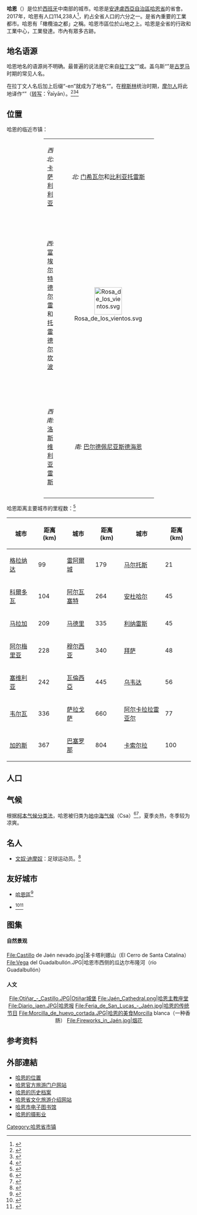{{expand|time=2018-02-19T00:53:00+00:00}}
{{noteta
|G1=地名
|1=zh-hans:曼努埃尔·德尔莫拉尔;zh-hk:文奴·迪摩奴;zh-tw:曼努埃爾·德爾莫拉爾;
}}
{{Infobox settlement
| name                    = 哈恩
| settlement_type         = [[市镇_(西班牙)|市镇]]和[[城市|城市]]
| official_name           = Jaén
| native_name             = <!-- if different from name -->
| image_skyline           = Jaén desde el camino de Pedro Codes.jpg
| image_caption           = 
| image_flag              = Bandera Jaén.svg
| image_shield            = Escudo de la ciudad de Jaén.svg
| image_map               = Jaén - Location.png
| map_caption             = 在哈恩省的位置
| mapsize                 = 180px
| pushpin_map             = Spain
| pushpin_label_position  =
| pushpin_map_caption     = 哈恩在西班牙的位置
| pushpin_map1            =
| subdivision_type        = 國家
| subdivision_name        = {{flag|Spain}}
| subdivision_type1       = [[西班牙行政區劃|自治區]]
| subdivision_name1       = {{flag|Andalusia}}
| subdivision_type2       = [[西班牙省份|省份]]
| subdivision_name2       = [[哈恩省|哈恩省]]
| subdivision_type3       = [[县_(西班牙)|县]]
| subdivision_name3       = 哈恩都市区
| subdivision_type4       = {{tsl|en|Judicial district|司法辖区}}
| subdivision_name4       = 哈恩
| coordinates             = {{coord|37|46|0|N|3|46|16|W|region:ES_type:city|display=inline,title}}
| elevation_m             = 570
| elevation_min_m         = 271
| elevation_max_m         = 1834
| elevation_footnotes     = <ref>{{cite web |author1=[[Agencia_Estatal_de_Meteorología|Agencia Estatal de Meteorología]] |title=«Jaén» |url=http://web.archive.org/web/20131031113048/http://centrodedescargas.cnig.es/CentroDescargas/equipamiento/BD_Municipios-Entidades.zip |accessdate=2013-10-31 |archive-date=2013-10-31 |archive-url=https://web.archive.org/web/20131031113048/http://centrodedescargas.cnig.es/CentroDescargas/equipamiento/BD_Municipios-Entidades.zip |dead-url=no }}</ref>
| area_footnotes          =
| area_total_km2          = 424.30
| population_footnotes    = <ref name=gjs/>
| population_total        = 114,238
| population_as_of        = 2017
| population_demonym      = Jiennense/jienense
| population_note         =
| population_density_km2  = auto
| blank_name_sec1         = [[西班牙语言|语言]]
| blank_info_sec1         = [[西班牙语|西班牙语]]
| timezone                = [[Central_European_Time|CET]]
| utc_offset              = +1
| timezone_DST            = [[Central_European_Summer_Time|CEST]]
| utc_offset_DST          = +2
| postal_code_type        = [[邮政编码|邮政编码]]
| postal_code             = 23001 - 23009
| area_code_type          = 
| area_code               =
| website                 = {{official|http://www.aytojaen.es/}}
| footnotes               =
}}

'''哈恩'''（{{lang-es|'''Jaén'''}}）是位於[[西班牙|西班牙]]中南部的城市。哈恩是[[安達盧西亞自治區|安達盧西亞自治區]][[哈恩省|哈恩省]]的省會。2017年，哈恩有人口114,238人<ref name=gjs>{{Cite web |url=http://www.ine.es/jaxiT3/Tabla.htm?t=2919&L=1 |title=Variation of population by provincial capitals. |accessdate=2018-09-10 |archive-date=2018-09-09 |archive-url=https://web.archive.org/web/20180909185100/http://www.ine.es/jaxiT3/Tabla.htm?t=2919&L=1 |dead-url=no }}</ref>，約占全省人口的六分之一。是省內重要的工業都市。哈恩有「橄欖油之都」之稱。哈恩市區位於山地之上。哈恩是全省的行政和工業中心，工業發達。市內有眾多古跡。

==地名语源==
哈恩地名的语源尚不明确。最普遍的说法是它来自[[拉丁文|拉丁文]]“{{lang|la|Gaiena}}”或{{lang-la|Gaius}}。盖乌斯“{{lang|la|Gaius}}”是[[古罗马|古罗马]]时期的常见人名。

在拉丁文人名后加上后缀“-en”就成为了地名“{{lang|la|Gaien}}”。在[[穆斯林|穆斯林]]统治时期，[[摩尔人|摩尔人]]将此地译作“{{lang|ar|جيان}}”（[[转写|转写]]：Ŷaīyān）。<ref>{{Cite web|url= http://fhyc.unileon.es/SEL/actas/Jacinto.pdf|author= Jacinto García, Eduardo José|editor= Universidad de Jaén|title= La toponimia de Jaén en las fuentes árabes medievales: Aproximación lingüística|accessdate= 2010-08-18|archive-date= 2018-04-17|archive-url= https://web.archive.org/web/20180417040534/http://fhyc.unileon.es/SEL/actas/Jacinto.pdf|dead-url= no}}</ref><ref>{{Cite web|url=http://books.google.es/books?id=PPFpEh5qJcEC&printsec=frontcover&dq=%C3%81lvaro+Galm%C3%A9s+de+Fuentes&hl=es&ei=ABNHTYDfE8i08QPBx-iuCQ&sa=X&oi=book_result&ct=result&resnum=3&ved=0CDQQ6AEwAg#v=onepage&q=Ja%C3%A9n&f=false|author=Galmés de la Fuente, Álvaro|title=Los topónimos: sus blasones y trofeos (la toponimia mítica)|editor=Real Academia de Historia|place=Madrid|page=62|date=2000|accessdate=2011-01-31|archive-date=2011-12-08|archive-url=https://web.archive.org/web/20111208205051/http://books.google.es/books?id=PPFpEh5qJcEC&printsec=frontcover&dq=%C3%81lvaro+Galm%C3%A9s+de+Fuentes&hl=es&ei=ABNHTYDfE8i08QPBx-iuCQ&sa=X&oi=book_result&ct=result&resnum=3&ved=0CDQQ6AEwAg#v=onepage&q=Ja%C3%A9n&f=false|dead-url=no}}</ref><ref>{{Cite book|author= Menéndez Pidal, Ramón|title=Toponimia prerrománica hispana|publisher=Gredos|place=[[Madrid|Madrid]]|year=1968|pages=105-158|editor=Biblioteca Románica Hispánica|id= {{OCLC|335755}}}}</ref>

==位置==
哈恩的临近市镇：
<center>
{| class="wikitable" width ="60%" border = 2 align="center"
|-----
| width ="35%" align="center" | ''西北'': [[卡萨利利亚|卡萨利利亚]]
| width ="30%" align="center" | ''北:'' [[门希瓦尔|门希瓦尔]]和[[比利亚托雷斯|比利亚托雷斯]]
| width ="35%" align="center" | ''东北:'' [[贝希哈尔|贝希哈尔]]
|-----
| width ="10%" align="center" | ''西:'' [[富埃尔特德尔雷|富埃尔特德尔雷]]和[[托雷德尔坎波|托雷德尔坎波]]
| width ="35%" align="center" | [[File:Rosa_de_los_vientos.svg|75px]]
| width ="30%" align="center" | ''东:'' [[曼查雷亚尔|曼查雷亚尔]], [[拉瓜尔迪亚德海恩|拉瓜尔迪亚德海恩]], [[佩加拉哈尔|佩加拉哈尔]]
|-----
| width ="35%" align="center" | ''西南:'' [[洛斯维利亚雷斯|洛斯维利亚雷斯]]
| width ="30%" align="center" | ''南:'' [[巴尔德佩尼亚斯德海恩|巴尔德佩尼亚斯德海恩]]
| width ="35%" align="center" | ''东南:'' [[坎皮略德亚雷纳斯|坎皮略德亚雷纳斯]]
|}</center>

哈恩距离主要城市的里程数：<ref>{{Cite web |url=http://www.guiarepsol.com/es_es/home/#ruta |title=«Distancias entre ciudades» |publisher=Guía Repsol.com (España) |access-date=2018-09-10 |archive-url=https://web.archive.org/web/20110209174032/http://www.guiarepsol.com/es_es/home/#ruta |archive-date=2011-02-09 |dead-url=yes }}</ref>
<center>
{| class="wikitable"
!城市
!距离 (km)
!城市
!距离 (km)
!城市
!距离 (km)
|-
|[[格拉纳达|格拉纳达]]
|99
|[[雷阿爾城|雷阿爾城]]
|179
|[[马尔托斯|马尔托斯]]
|21
|-
|[[科爾多瓦_(西班牙)|科爾多瓦]]
|104
|[[阿尔瓦塞特|阿尔瓦塞特]]
|264
|[[安杜哈尔|安杜哈尔]]
|45
|-
|[[马拉加|马拉加]]
|209
|[[马德里|马德里]]
|335
|[[利纳雷斯|利纳雷斯]]
|45
|-
|[[阿尔梅里亚|阿尔梅里亚]]
|228
|[[穆尔西亚|穆尔西亚]]
|340
|[[拜萨|拜萨]]
|48
|-
|[[塞维利亚|塞维利亚]]
|242
|[[瓦倫西亞|瓦倫西亞]]
|445
|[[乌韦达|乌韦达]]
|56
|-
|[[韦尔瓦|韦尔瓦]]
|336
|[[萨拉戈萨|萨拉戈萨]]
|660
|[[阿尔卡拉拉雷亚尔|阿尔卡拉拉雷亚尔]]
|77
|-
|[[加的斯|加的斯]]
|367
|[[巴塞罗那|巴塞罗那]]
|804
|[[卡索尔拉|卡索尔拉]]
|100
|}
</center>

==人口==
{{Vertical bar chart|type=demography|name=哈恩市历史人口变化图|color_14=blue|1900|25566|1910|28308|1920|33402|1930|39096|1940|51308|1950|61247|1960|64553|1970|77317|1981|95783|1991|103260|2001|112590|2009|116557|2016|114658|2017|114238|note=<small>
{{legend|#88c2cc|来源于INE.<ref>{{Cite web
 |url=http://www.ine.es/intercensal/intercensal.do;jsessionid=2250B280E4E2B8818106AB4C95DC3B11.intercensal01?search=1&cmbTipoBusq=0&textoMunicipio=ja%E9n&btnBuscarDenom=Consultar+selecci%F3n
 |title=Alteraciones de los municipios en los Censos de Población desde 1842 - Jaén
 |editor=Instituto Nacional de Estadística (España)
 |date=2010-08-22
 |access-date=2018-09-10
 |archive-date=2021-06-16
 |archive-url=https://web.archive.org/web/20210616234555/https://www.ine.es/intercensal/intercensal.do;jsessionid=2250B280E4E2B8818106AB4C95DC3B11.intercensal01?search=1&cmbTipoBusq=0&textoMunicipio=ja%E9n&btnBuscarDenom=Consultar+selecci%F3n
 |dead-url=no
 }}</ref>
}}
{{legend|#0000FF|在市政厅登记人口总数.}}</small>}}

==气候==
根据[[柯本气候分类法|柯本气候分类法]]，哈恩被归类为[[地中海气候|地中海气候]]（Csa）<ref>{{cite web|url=http://www.weatherbase.com/weather/weather-summary.php3?s=592616&cityname=Jaen%2C+Andalusia%2C+Spain&units=|title=Jaen, Spain Climate Summary|publisher=Weatherbase|accessdate=17 March 2015|archive-date=2020-08-02|archive-url=https://web.archive.org/web/20200802011600/http://www.weatherbase.com/weather/weather-summary.php3?s=592616&cityname=Jaen%2C+Andalusia%2C+Spain&units=|dead-url=no}}</ref><ref>{{Cite web |url=https://zh.climate-data.org/location/1125/ |title=climate-data-Jaén |accessdate=2018-09-10 |archive-date=2018-09-10 |archive-url=https://web.archive.org/web/20180910204156/https://zh.climate-data.org/location/1125/ |dead-url=no }}</ref>，夏季炎热，冬季较为凉爽。
{{Weather box
|width = auto
|location = 哈恩
|metric first = Yes
|single line = Yes
|Jan record high C = 25.3
|Feb record high C = 26.4
|Mar record high C = 31.0
|Apr record high C = 34.0
|May record high C = 38.5
|Jun record high C = 42.5
|Jul record high C = 46.0
|Aug record high C = 42.8
|Sep record high C = 41.0
|Oct record high C = 35.0
|Nov record high C = 29.6
|Dec record high C = 25.0
|year record high C = 46.0
|Jan high C = 12.1
|Feb high C = 14.0
|Mar high C = 17.4
|Apr high C = 19.0
|May high C = 23.2
|Jun high C = 29.4
|Jul high C = 33.7
|Aug high C = 32.9
|Sep high C = 27.7
|Oct high C = 21.9
|Nov high C = 15.7
|Dec high C = 12.8
|year high C = 21.6
|Jan mean C = 8.6
|Feb mean C = 10.3
|Mar mean C = 13.1
|Apr mean C = 14.5
|May mean C = 18.2
|Jun mean C = 23.7
|Jul mean C = 27.6
|Aug mean C = 26.9
|Sep mean C = 22.8
|Oct mean C = 17.9
|Nov mean C = 12.3
|Dec mean C = 9.5
|year mean C = 17.1
|Jan low C = 5.1
|Feb low C = 6.6
|Mar low C = 8.9
|Apr low C = 10.0
|May low C = 13.3
|Jun low C = 18.1
|Jul low C = 21.4
|Aug low C = 21.0
|Sep low C = 17.8
|Oct low C = 13.8
|Nov low C = 8.9
|Dec low C = 6.3
|year low C = 12.6
|Jan record low C = -7.8
|Feb record low C = -3.6
|Mar record low C = -3
|Apr record low C = 0.9
|May record low C = 1.4
|Jun record low C = 8.0
|Jul record low C = 9.5
|Aug record low C = 11.0
|Sep record low C = 7.4
|Oct record low C = 1.0
|Nov record low C = -0.9
|Dec record low C = -6.0
|year record low C = -7.8
|Jan precipitation mm = 55
|Feb precipitation mm = 50
|Mar precipitation mm = 44
|Apr precipitation mm = 54
|May precipitation mm = 43
|Jun precipitation mm = 18
|Jul precipitation mm = 2
|Aug precipitation mm = 9
|Sep precipitation mm = 26
|Oct precipitation mm = 55
|Nov precipitation mm = 62
|Dec precipitation mm = 75
|year precipitation mm = 493
|source 1 = <ref name=Aemet.es>{{cite web|url =http://www.aemet.es/en/serviciosclimaticos/datosclimatologicos/valoresclimatologicos?l=5270B&k=and|title =Jaén Climate Averages|publisher =Aemet.es|accessdate =2015-03-17|archive-date =2020-12-14|archive-url =https://web.archive.org/web/20201214082843/http://www.aemet.es/en/serviciosclimaticos/datosclimatologicos/valoresclimatologicos?l=5270B&k=and|dead-url =no}}</ref><ref>{{Cite web |url=http://www.aemet.es/es/serviciosclimaticos/datosclimatologicos/efemerides_extremos*?w=0&k=and&l=5270&datos=det&x=5270&m=13&v=todos |title=Aemet.es(1920–1983) |accessdate=2018-09-10 |archive-date=2020-08-01 |archive-url=https://web.archive.org/web/20200801225855/http://www.aemet.es/es/serviciosclimaticos/datosclimatologicos/efemerides_extremos*?w=0&k=and&l=5270&datos=det&x=5270&m=13&v=todos |dead-url=no }}</ref><ref>{{Cite web |url=http://www.aemet.es/es/serviciosclimaticos/datosclimatologicos/efemerides_extremos*?w=0&k=and&l=5270B&datos=det&x=5270B&m=13&v=todos |title=Aemet.es(1983–2015) |accessdate=2018-09-10 |archive-date=2020-08-02 |archive-url=https://web.archive.org/web/20200802020722/http://www.aemet.es/es/serviciosclimaticos/datosclimatologicos/efemerides_extremos*?w=0&k=and&l=5270B&datos=det&x=5270B&m=13&v=todos |dead-url=no }}</ref>
}}

==名人==
*[[文奴·迪摩奴|文奴·迪摩奴]]：足球运动员。<ref>{{Cite web
 |url= http://sp.ideal.es/losmas-jaen/Manu-del-Moral.html
 |title= Manu Del Moral
 |accessdate= 2010-09-27
 |author= ideal.es
 |archive-url= https://web.archive.org/web/20101003184231/http://sp.ideal.es/losmas-jaen/Manu-del-Moral.html
 |archive-date= 2010-10-03
 |dead-url= yes
 }}</ref>

==友好城市==
* {{flag|秘鲁}} [[哈恩區|哈恩區]]<ref>{{Cite web
 |url= http://www.esefarad.com/?p=15398
 |title= El capitán Diego Palomino ¿de origen converso?
 |accessdate= 2011-11-19
 |author= Rafael Cámara Expósito
 |date= 2010-07-21
 |archive-date= 2015-10-13
 |archive-url= https://web.archive.org/web/20151013203608/http://esefarad.com/?p=15398
 |dead-url= no
 }}</ref>

* {{flag|菲律宾}} {{tsl|es|Jaén (Filipinas)|哈恩 (菲律宾)|哈恩}}<ref>{{Cite book
 |editor= Espantaleón Jubes
 |date= 2001
 |title= Jaén y las Islas Filipinas
 |publisher= Boletín del Instituto de Estudios Giennenses
 |number= 178
 |pages= 365-381
 |issn= 0561-3590
 |url= http://dialnet.unirioja.es/servlet/articulo?codigo=1198634
 |accessdate= 2011-11-19
 |archive-date= 2018-09-11
 |archive-url= https://web.archive.org/web/20180911002409/https://dialnet.unirioja.es/servlet/articulo?codigo=1198634
 |dead-url= no
 }}</ref><ref>{{Cite web
 |url= http://www.jaennuevaecija.com/index.php?option=com_content&view=section&layout=blog&id=15&Itemid=23
 |title= All About Jaen
 |accessdate= 2011-11-19
 |author= jaennuevaecija.com
 |archive-date= 2015-09-20
 |archive-url= https://web.archive.org/web/20150920231331/http://www.jaennuevaecija.com/index.php?option=com_content&view=section&layout=blog&id=15&Itemid=23
 |dead-url= no
 }}</ref>

==图集==
====自然景观====
<gallery mode="packed" heights="170">
File:Castillo de Jaén nevado.jpg|圣卡塔利娜山（El Cerro de Santa Catalina）
File:Vega del Guadalbullón.JPG|哈恩市西侧的瓜达尔布隆河（río Guadalbullón）
</gallery>
====人文====
<center>
<gallery>
File:Otíñar_-_Castillo.JPG|Otíñar城堡
File:Jaén_Cathedral.png|[[哈恩主教座堂|哈恩主教座堂]]
File:Diario_jaen.JPG|哈恩报
File:Feria_de_San_Lucas_-_Jaén.jpg|哈恩的传统节日{{tsl|es|Feria de San Lucas (Jaén)|圣鲁贾斯节}}
File:Morcilla_de_huevo_cortada.JPG|哈恩的美食Morcilla blanca（一种香肠）
File:Fireworks_in_Jaén.jpg|烟花
</gallery>
</center>

==参考资料==
{{reflist|2}}

==外部連結==
{{commonscat|Jaén, Spain}}
*[http://www.wikimapia.org/#y=37780077&x=-3778610&z=13&l=0&m=a&v=2 哈恩的位置]{{Wayback|url=http://www.wikimapia.org/#y=37780077&x=-3778610&z=13&l=0&m=a&v=2 |date=20181225091439 }}
*[http://www.promojaen.es/ 哈恩官方旅游门户网站]{{Wayback|url=http://www.promojaen.es/ |date=20130710135246 }}{{es}}
*[https://web.archive.org/web/20060522235413/http://www.bicentenariobailen.com/ 哈恩的历史档案]
*[http://www.webjaen.es/ 哈恩省文化旅游介绍网站]{{Wayback|url=http://www.webjaen.es/ |date=20201207165024 }}{{es}}
* [http://policialocaljaen.orgfree.com/ 哈恩市电子图书馆]{{Wayback|url=http://policialocaljaen.orgfree.com/ |date=20160303170310 }}
* [http://www.salvadorfotografia.com/ 哈恩的摄影业]{{Wayback|url=http://www.salvadorfotografia.com/ |date=20190501002417 }}

{{西班牙各省首府}}
{{Authority control}}
[[Category:哈恩省市镇|Category:哈恩省市镇]]